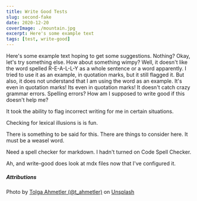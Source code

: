 ```yaml
---
title: Write Good Tests
slug: second-fake
date: 2020-12-20
coverImage: ./mountain.jpg
excerpt: Here's some example text
tags: [test, write-good]
---
```


Here's some example text hoping to get some suggestions. Nothing? Okay, let's try something else. How about something wimpy? Well, it doesn't like the word spelled R-E-A-L-L-Y as a whole sentence or a word apparently. I tried to use it as an example, in quotation marks, but it still flagged it. But also, it does not understand that I am using the word as an example. It's even in quotation marks! Its even in quotation marks! It doesn't catch crazy grammar errors. Spelling errors? How am I supposed to write good if this doesn't help me?

It took the ability to flag incorrect writing for me in certain situations.

Checking for lexical illusions is is fun.

There is something to be said for this. There are things to consider here. It must be a weasel word.

Need a spell checker for markdown. I hadn't turned on Code Spell Checker.

Ah, and write-good does look at mdx files now that I've configured it.

##### Attributions

Photo by [Tolga Ahmetler (@t_ahmetler)](https://unsplash.com/@t_ahmetler?utm_source=unsplash&utm_medium=referral&utm_content=creditCopyText)
on [Unsplash](https://unsplash.com/s/photos/nature-blue-mountain?utm_source=unsplash&utm_medium=referral&utm_content=creditCopyText")

